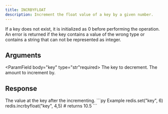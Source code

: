 ```yaml
---
title: INCRBYFLOAT
description: Increment the float value of a key by a given number.
---
```


If a key does not exist, it is initialized as 0 before performing the operation. An error is returned if the key contains a value of the wrong type or contains a string that can not be represented as integer.

## Arguments

<ParamField body="key" type="str"required>
The key to decrement.
</ParamField>
<ParamField body="incrementBy" type="float" required>
The amount to increment by.
</ParamField>


## Response

<ResponseField  type="float" required>
The value at the key after the incrementing.
</ResponseField>

<RequestExample>
```py Example
redis.set("key", 6)
redis.incrbyfloat("key", 4,5)
# returns 10.5
```
</RequestExample>